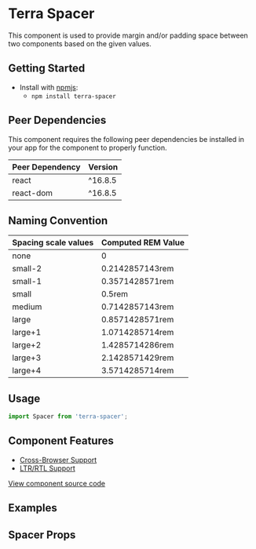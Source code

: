 


<Badge />

# Terra Spacer

This component is used to provide margin and/or padding space between two components based on the given values.

## Getting Started

- Install with [npmjs](https://www.npmjs.com):
  - `npm install terra-spacer`

<!-- AUTO-GENERATED-CONTENT:START Peer Dependencies -->
## Peer Dependencies

This component requires the following peer dependencies be installed in your app for the component to properly function.

| Peer Dependency | Version |
|-|-|
| react | ^16.8.5 |
| react-dom | ^16.8.5 |

<!-- AUTO-GENERATED-CONTENT:END -->

## Naming Convention

| Spacing scale values   | Computed REM Value |
| --------------------   | ------------------ |
| none                   | 0                  |
| small-2                | 0.2142857143rem    |
| small-1                | 0.3571428571rem    |
| small                  | 0.5rem             |
| medium                 | 0.7142857143rem    |
| large                  | 0.8571428571rem    |
| large+1                | 1.0714285714rem    |
| large+2                | 1.4285714286rem    |
| large+3                | 2.1428571429rem    |
| large+4                | 3.5714285714rem    |

## Usage

```jsx
import Spacer from 'terra-spacer';
```

## Component Features

 * [Cross-Browser Support](https://engineering.cerner.com/terra-ui/contributing/terra-ui/component-standards#cross-browser-support)
 * [LTR/RTL Support](https://engineering.cerner.com/terra-ui/contributing/terra-ui/component-standards#ltr--rtl-support)

[View component source code](https://github.com/cerner/terra-core/tree/master/packages/terra-spacer)

## Examples
<Spacer title="Spacer" description="Spacing default button with a padding value of large+4 and primary button with padding value of large+2" />
<SpacerShortVsLongHand title="Spacer Short Vs Long Hand"/>

## Spacer Props
<SpacerPropsTable />
